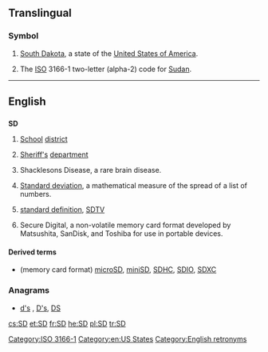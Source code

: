 {{also|s.d.|S.D.|.sd}}
==Translingual==

===Symbol===
{{infl|mul|symbol}}
# {{US}} [[South Dakota]], a state of the [[United States of America]].
# The [[ISO]] 3166-1 two-letter (alpha-2) code for [[Sudan]].

[[Category:ISO 3166-1]]
[[Category:en:US States]]

----
==English==

==={{initialism}}===
'''SD'''
# [[school|School]] [[district]]
# {{law enforcement}} [[sheriff|Sheriff's]] [[department]]
# {{medical}} Shacklesons Disease, a rare brain disease.
# {{mathematics}} [[standard deviation|Standard deviation]], a mathematical measure of the spread of a list of numbers.
# {{television}} [[standard definition]], [[SDTV]]
# Secure Digital, a non-volatile memory card format developed by Matsushita, SanDisk, and Toshiba for use in portable devices.

====Derived terms====
* (memory card format) [[microSD]], [[miniSD]], [[SDHC]], [[SDIO]], [[SDXC]]

===Anagrams===
* [[d's#English|d's]] , [[D's#English|D's]], [[DS#English|DS]]

[[Category:English retronyms]]

[[cs:SD]]
[[et:SD]]
[[fr:SD]]
[[he:SD]]
[[pl:SD]]
[[tr:SD]]